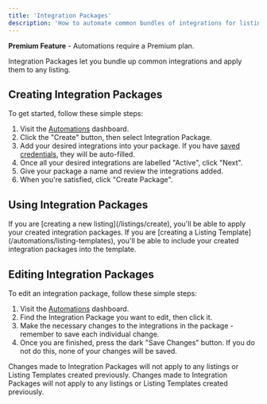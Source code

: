 ```yaml
---
title: 'Integration Packages'
description: 'How to automate common bundles of integrations for listings.'
---
```


<Tip>**Premium Feature** - Automations require a Premium plan.</Tip>

Integration Packages let you bundle up common integrations and apply them to any listing.

## Creating Integration Packages

To get started, follow these simple steps:
1. Visit the [Automations](https://listingopen.com/automations) dashboard.
2. Click the "Create" button, then select Integration Package.
3. Add your desired integrations into your package. If you have [saved credentials](/settings/credentials), they will be auto-filled.
4. Once all your desired integrations are labelled "Active", click "Next".
5. Give your package a name and review the integrations added.
6. When you're satisfied, click "Create Package".

## Using Integration Packages

<AccordionGroup>
  <Accordion title="Creating a new listing">
    If you are [creating a new listing](/listings/create), you'll be able to apply your created integration packages.
  </Accordion>
  <Accordion title="Creating a Listing Template">
    If you are [creating a Listing Template](/automations/listing-templates), you'll be able to include your created integration packages into the template.
  </Accordion>
</AccordionGroup>

## Editing Integration Packages

To edit an integration package, follow these simple steps:
1. Visit the [Automations](https://listingopen.com/automations) dashboard.
2. Find the Integration Package you want to edit, then click it.
3. Make the necessary changes to the integrations in the package - remember to save each individual change.
4. Once you are finished, press the dark "Save Changes" button. If you do not do this, none of your changes will be saved.

<Warning>Changes made to Integration Packages will not apply to any listings or Listing Templates created previously.</Warning>
<Note>Changes made to Integration Packages will not apply to any listings or Listing Templates created previously.</Note>
